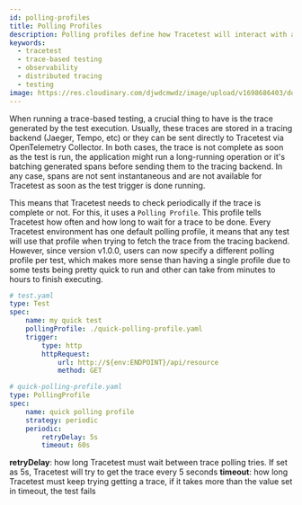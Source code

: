 ```yaml
---
id: polling-profiles
title: Polling Profiles
description: Polling profiles define how Tracetest will interact with a Tracing Backend to retrieve traces from tests
keywords:
  - tracetest
  - trace-based testing
  - observability
  - distributed tracing
  - testing
image: https://res.cloudinary.com/djwdcmwdz/image/upload/v1698686403/docs/Blog_Thumbnail_14_rsvkmo.jpg
---
```


When running a trace-based testing, a crucial thing to have is the trace generated by the test execution. Usually, these traces are stored
in a tracing backend (Jaeger, Tempo, etc) or they can be sent directly to Tracetest via OpenTelemetry Collector. In both cases, the trace is not
complete as soon as the test is run, the application might run a long-running operation or it's batching generated spans before sending them
to the tracing backend. In any case, spans are not sent instantaneous and are not available for Tracetest as soon as the test trigger is
done running.

This means that Tracetest needs to check periodically if the trace is complete or not. For this, it uses a `Polling Profile`. This profile
tells Tracetest how often and how long to wait for a trace to be done. Every Tracetest environment has one default polling profile, it means that any
test will use that profile when trying to fetch the trace from the tracing backend. However, since version v1.0.0, users can now specify a different
polling profile per test, which makes more sense than having a single profile due to some tests being pretty quick to run and other can take from minutes
to hours to finish executing.

```yaml
# test.yaml
type: Test
spec:
    name: my quick test
    pollingProfile: ./quick-polling-profile.yaml
    trigger:
        type: http
        httpRequest:
            url: http://${env:ENDPOINT}/api/resource
            method: GET
```

```yaml
# quick-polling-profile.yaml
type: PollingProfile
spec:
    name: quick polling profile
    strategy: periodic
    periodic:
        retryDelay: 5s
        timeout: 60s
```

**retryDelay**: how long Tracetest must wait between trace polling tries. If set as 5s, Tracetest will try to get the trace every 5 seconds
**timeout**: how long Tracetest must keep trying getting a trace, if it takes more than the value set in timeout, the test fails
